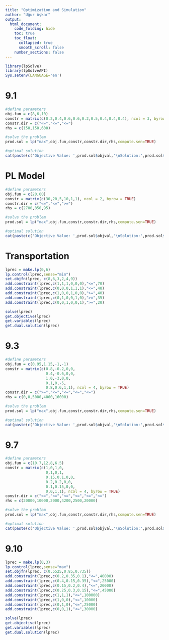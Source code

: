 ```yaml
---
title: "Optimization and Simulation"
author: "Uğur Aşkar"
output:
  html_document:
    code_folding: hide
    toc: true
    toc_float:
      collapsed: true
      smooth_scroll: false
    number_sections: false
---
```


```r
library(lpSolve)
library(lpSolveAPI)
Sys.setenv(LANGUAGE='en') 
```

# 9.1
```r
#define parameters
obj.fun = c(8,6,10)
constr = matrix(c(0.2,0.4,0.6,0.6,0.2,0.5,0.4,0.4,0.4), ncol = 3, byrow = TRUE)
constr.dir = c("<=","<=","<=")
rhs = c(150,150,600)

#solve the problem
prod.sol = lp("max",obj.fun,constr,constr.dir,rhs,compute.sen=TRUE)

#optimal solution
cat(paste(c('Objective Value: ',prod.sol$objval,'\nSolution:',prod.sol$solution,'\nDuals:',prod.sol$duals)))
```

# PL Model
```r
#define parameters
obj.fun = c(20,60)
constr = matrix(c(30,20,5,10,1,1), ncol = 2, byrow = TRUE)
constr.dir = c("<=","<=",">=")
rhs = c(2700,850,95)

#solve the problem
prod.sol = lp("max",obj.fun,constr,constr.dir,rhs,compute.sen=TRUE)

#optimal solution
cat(paste(c('Objective Value: ',prod.sol$objval,'\nSolution:',prod.sol$solution,'\nDuals:',prod.sol$duals)))
```

# Transportation
```r
lprec = make.lp(0,6)
lp.control(lprec,sense="min")
set.objfn(lprec, c(8,6,3,2,4,9))
add.constraint(lprec,c(1,1,1,0,0,0),"<=",70)
add.constraint(lprec,c(0,0,0,1,1,1),"<=",40)
add.constraint(lprec,c(1,0,0,1,0,0),">=",40)
add.constraint(lprec,c(0,1,0,0,1,0),">=",35)
add.constraint(lprec,c(0,0,1,0,0,1),">=",20)

solve(lprec)
get.objective(lprec)
get.variables(lprec)
get.dual.solution(lprec)
```

# 9.3
```r
#define parameters
obj.fun = c(0.95,1.15,-1,-1)
constr = matrix(c(0.8,-0.2,0,0,
                  0.4,-0.6,0,0,
                  1.0,-3,0,0,
                  0,1,0,-5,
                  0.8,0.6,1,1), ncol = 4, byrow = TRUE)
constr.dir = c(">=","<=","<=","<=","<=")
rhs = c(0,0,5000,4000,16000)

#solve the problem
prod.sol = lp("max",obj.fun,constr,constr.dir,rhs,compute.sen=TRUE)

#optimal solution
cat(paste(c('Objective Value: ',prod.sol$objval,'\nSolution:',prod.sol$solution,'\nDuals:',prod.sol$duals)))
```

# 9.7
```r
#define parameters
obj.fun = c(10.7,12,8,6.5)
constr = matrix(c(1,0,1,0,
                  0,1,0,1,
                  0.15,0.1,0,0,
                  0.2,0.2,0,0,
                  0.1,0.15,0,0,
                  0,0,1,1), ncol = 4, byrow = TRUE)
constr.dir = c("<=","<=","<=","<=","<=","<=")
rhs = c(20000,10000,2000,4200,2500,20000)

#solve the problem
prod.sol = lp("max",obj.fun,constr,constr.dir,rhs,compute.sen=TRUE)

#optimal solution
cat(paste(c('Objective Value: ',prod.sol$objval,'\nSolution:',prod.sol$solution,'\nDuals:',prod.sol$duals)))
```

# 9.10
```r
lprec = make.lp(0,3)
lp.control(lprec,sense="max")
set.objfn(lprec, c(0.5525,0.85,0.735))
add.constraint(lprec,c(0.2,0.35,0.1),"<=",40000)
add.constraint(lprec,c(0.4,0.15,0.35),"<=",25000)
add.constraint(lprec,c(0.15,0.2,0.4),"<=",20000)
add.constraint(lprec,c(0.25,0.3,0.15),"<=",45000)
add.constraint(lprec,c(1,1,1),"<=",100000)
add.constraint(lprec,c(1,0,0),"<=",10000)
add.constraint(lprec,c(0,1,0),"<=",25000)
add.constraint(lprec,c(0,0,1),"<=",30000)

solve(lprec)
get.objective(lprec)
get.variables(lprec)
get.dual.solution(lprec)
```